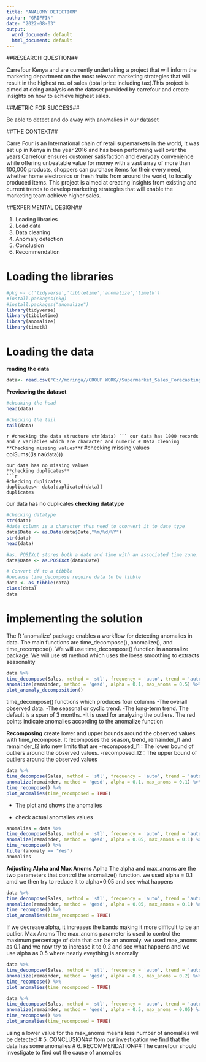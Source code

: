 ---
title: "ANALOMY DETECTION"
author: "GRIFFIN"
date: "2022-08-03"
output:
  word_document: default
  html_document: default
---

##RESEARCH QUESTION##

Carrefour Kenya and are currently undertaking a project that will inform the marketing department on the most relevant marketing strategies that will result in the highest no. of sales (total price including tax).This project is aimed at doing analysis on the dataset provided by carrefour and create insights on how to achieve highest sales.

##METRIC FOR SUCCESS##

Be able to detect and do away with anomalies in our dataset

##THE CONTEXT##

Carre Four is an International chain of retail supemarkets in the world, It was set up in Kenya in the year 2016 and has been performing well over the years.Carrefour ensures customer satisfaction and everyday convenience while offering unbeatable value for money with a vast array of more than 100,000 products, shoppers can purchase items for their every need, whether home electronics or fresh fruits from around the world, to locally produced items.
This project is aimed at creating insights from existing and current trends to develop marketing strategies that will enable the marketing team achieve higher sales.



##EXPERIMENTAL DESIGN##

 1. Loading libraries
 2. Load data
 2. Data cleaning
 3. Anomaly detection
 4. Conclusion
 5. Recommendation
 
# Loading the libraries
```{r}
#pkg <- c('tidyverse','tibbletime','anomalize','timetk')
#install.packages(pkg)
#install.packages("anomalize")
library(tidyverse)
library(tibbletime)
library(anomalize)
library(timetk)
```

# Loading the data
**reading the data**
```{r}
data<- read.csv("C://moringa//GROUP WORK//Supermarket_Sales_Forecasting - Sales.csv")
```
**Previewing the dataset**
```{r}
#cheaking the head
head(data)
```
```{r}
#checking the tail
tail(data)
```
````{r}
#checking the data structure
str(data)
```
our data has 1000 records and 2 variables which are character and numeric
# Data cleaning
**Checking missing values**
````{r}
#checking missing values
colSums((is.na(data)))
```
our data has no missing values
**checking duplicates**
```{r}
#checking duplicates
duplicates<- data[duplicated(data)]
duplicates
```
our data has no duplicates
**checking datatype**
```{r}
#checking datatype
str(data)
#date column is a character thus need to cconvert it to date type
data$Date <- as.Date(data$Date,"%m/%d/%Y")
str(data)
head(data)
```
```{r}
#as. POSIXct stores both a date and time with an associated time zone. The default time zone selected, is the time zone that your computer is set #to which is most often your local time zone
data$Date <- as.POSIXct(data$Date)
```
```{r}
# Convert df to a tibble
#because time_decompose require data to be tibble
data <- as_tibble(data)
class(data)
data
```
# implementing the solution
The R ‘anomalize’ package enables a workflow for detecting anomalies in data. The main functions are time_decompose(),
anomalize(), and time_recompose().
We will use time_decompose() function in anomalize package. We will use stl method which uses the loess smoothing to extracts seasonality
```{r}
data %>%
time_decompose(Sales, method = 'stl', frequency = 'auto', trend = 'auto') %>%
anomalize(remainder, method = 'gesd', alpha = 0.1, max_anoms = 0.5) %>%
plot_anomaly_decomposition()
```
 time_decompose() functions which produces four columns
 -The overall observed data.
 -The seasonal or cyclic trend. 
 -The long-term trend. The default is a span of 3 months.
 -It is used for analyzing the outliers.
 The red points indicate anomalies according to the anomalize function
 
 **Recomposing**
create lower and upper bounds around the observed values with time_recompose. It recomposes the season, trend, remainder_l1 and remainder_l2 into new limits that are
-recomposed_l1 : The lower bound of outliers around the observed values.
-recomposed_l2 : The upper bound of outliers around the observed values
```{r}
data %>%
time_decompose(Sales, method = 'stl', frequency = 'auto', trend = 'auto') %>%
anomalize(remainder, method = 'gesd', alpha = 0.1, max_anoms = 0.1) %>%
time_recompose() %>%
plot_anomalies(time_recomposed = TRUE)
```
 - The plot and shows the anomalies
 
 - check actual anomalies values
```{r}
anomalies = data %>%
time_decompose(Sales, method = 'stl', frequency = 'auto', trend = 'auto') %>%
anomalize(remainder, method = 'gesd', alpha = 0.05, max_anoms = 0.1) %>%
time_recompose() %>%
filter(anomaly == 'Yes')
anomalies
```
**Adjusting Alpha and Max Anoms**
Aplha
The alpha and max_anoms are the two parameters that control the anomalize() function. 
we used alpha = 0.1 amd we then try to reduce it to alpha=0.05 and see what happens
```{r}
data %>%
time_decompose(Sales, method = 'stl', frequency = 'auto', trend = 'auto') %>%
anomalize(remainder, method = 'gesd', alpha = 0.05, max_anoms = 0.1) %>%
time_recompose() %>%
plot_anomalies(time_recomposed = TRUE)
```
If we decrease alpha, it increases the bands making it more difficult to be an outlier.
Max Anoms
The max_anoms parameter is used to control the maximum percentage of data that can be an anomaly.
we used max_anoms as 0.1 and we now try to increase it to 0.2 and see what happens and we use alpha as 0.5 where nearly eveything is anomally
```{r}
data %>%
time_decompose(Sales, method = 'stl', frequency = 'auto', trend = 'auto') %>%
anomalize(remainder, method = 'gesd', alpha = 0.5, max_anoms = 0.2) %>%
time_recompose() %>%
plot_anomalies(time_recomposed = TRUE)
```
```{r}
data %>%
time_decompose(Sales, method = 'stl', frequency = 'auto', trend = 'auto') %>%
anomalize(remainder, method = 'gesd', alpha = 0.5, max_anoms = 0.05) %>%
time_recompose() %>%
plot_anomalies(time_recomposed = TRUE)
```
using a lower value for the max_anoms means less number of anomalies will be detected
# 5. CONCLUSION##
ftom our investigation we find that the data has some anomalies
# 6. RECOMMENDATION##
The carrefour should investigate to find out the cause of anomalies
